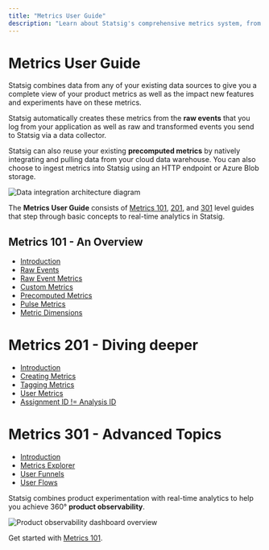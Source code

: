 ```yaml
---
title: "Metrics User Guide"
description: "Learn about Statsig's comprehensive metrics system, from raw events to precomputed metrics and real-time analytics."
---
```


# Metrics User Guide

Statsig combines data from any of your existing data sources to give you a complete view of your product metrics as well as the impact new features and experiments have on these metrics. 

Statsig automatically creates these metrics from the **raw events** that you log from your application as well as raw and transformed events you send to Statsig via a data collector. 

Statsig can also reuse your existing **precomputed metrics** by natively integrating and pulling data from your cloud data warehouse. You can also choose to ingest metrics into Statsig using an HTTP endpoint or Azure Blob storage.   

<Frame>
  <img src="https://user-images.githubusercontent.com/31516123/200041707-e6cc4f1e-7ec4-4044-8afe-e877964eb2dc.png" alt="Data integration architecture diagram" />
</Frame>

The **Metrics User Guide** consists of [Metrics 101](/metrics/101), [201](/metrics/201), and [301](/metrics/301) level guides that step through basic concepts to real-time analytics in Statsig. 

## Metrics 101 - An Overview

- [Introduction](/metrics/101)
- [Raw Events](/metrics/raw-events)
- [Raw Event Metrics](/metrics/raw-event-metrics)
- [Custom Metrics](/metrics/custom-metrics)
- [Precomputed Metrics](/metrics/precomputed-metrics)
- [Pulse Metrics](/metrics/pulse)
- [Metric Dimensions](/metrics/metric-dimensions)

# Metrics 201 - Diving deeper

- [Introduction](/metrics/201)
- [Creating Metrics](/metrics/create)
- [Tagging Metrics](/metrics/create-metric-tags)
- [User Metrics](/metrics/user)
- [Assignment ID != Analysis ID](/metrics/different-id)

# Metrics 301 - Advanced Topics

- [Introduction](/metrics/301)
- [Metrics Explorer](/product-analytics/overview)
- [User Funnels](/metrics/create-user-funnels)
- [User Flows](/metrics/create-user-flows)

Statsig combines product experimentation with real-time analytics to help you achieve 360° **product observability**. 

<Frame>
  <img src="https://user-images.githubusercontent.com/1315028/182259790-b898161f-6657-4d52-8367-f3bdeb8d6037.png" alt="Product observability dashboard overview" />
</Frame>


Get started with [Metrics 101](/metrics/101).

